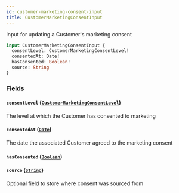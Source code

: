 ```yaml
---
id: customer-marketing-consent-input
title: CustomerMarketingConsentInput
---
```



Input for updating a Customer's marketing consent


```graphql
input CustomerMarketingConsentInput {
  consentLevel: CustomerMarketingConsentLevel!
  consentedAt: Date!
  hasConsented: Boolean!
  source: String
}
```


### Fields

#### `consentLevel` ([`CustomerMarketingConsentLevel`](/developers/demandhq-apis/demand-api/graphql/reference/enums/customer-marketing-consent-level))

The level at which the Customer has consented to marketing


#### `consentedAt` ([`Date`](/developers/demandhq-apis/demand-api/graphql/reference/scalars/date))

The date the associated Customer agreed to the marketing consent


#### `hasConsented` ([`Boolean`](/developers/demandhq-apis/demand-api/graphql/reference/scalars/boolean))




#### `source` ([`String`](/developers/demandhq-apis/demand-api/graphql/reference/scalars/string))

Optional field to store where consent was sourced from




